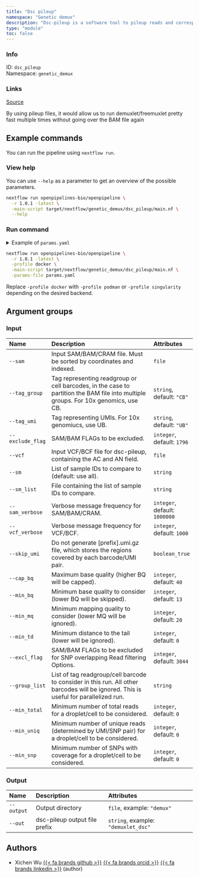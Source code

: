 ```yaml
---
title: "Dsc pileup"
namespace: "Genetic demux"
description: "Dsc-pileup is a software tool to pileup reads and corresponding base quality  for each overlapping SNPs and each barcode."
type: "module"
toc: false
---
```


::: {.column-margin}

### Info

ID: `dsc_pileup`  
Namespace: `genetic_demux`

### Links
[Source](https://github.com/openpipelines-bio/openpipeline/blob/1.0.1/./src/genetic_demux/dsc_pileup){.btn-action .btn-sm .btn-info .btn role="button"}

:::

By using pileup files,
it would allow us to run demuxlet/freemuxlet pretty fast multiple times
without going over the BAM file again

## Example commands

You can run the pipeline using `nextflow run`.

### View help

You can use `--help` as a parameter to get an overview of the possible parameters.

```bash
nextflow run openpipelines-bio/openpipeline \
  -r 1.0.1 -latest \
  -main-script target/nextflow/genetic_demux/dsc_pileup/main.nf \
  --help
```

### Run command

<details>
<summary>Example of `params.yaml`</summary>
```yaml
# Input
# sam: "path/to/file"
tag_group: "CB"
tag_umi: "UB"
exclude_flag: 1796
# vcf: "path/to/file"
# sm: "foo"
# sm_list: "foo"
sam_verbose: 1000000
vcf_verbose: 1000
skip_umi: false
cap_bq: 40
min_bq: 13
min_mq: 20
min_td: 0
excl_flag: 3844
# group_list: "foo"
min_total: 0
min_uniq: 0
min_snp: 0

# Output
# output: "$id.$key.output.output"
# out: "demuxlet_dsc"

# Nextflow input-output arguments
publish_dir: # please fill in - example: "output/"
# param_list: "my_params.yaml"
```
</details>

```bash
nextflow run openpipelines-bio/openpipeline \
  -r 1.0.1 -latest \
  -profile docker \
  -main-script target/nextflow/genetic_demux/dsc_pileup/main.nf \
  -params-file params.yaml
```

:::{.callout-note}
Replace `-profile docker` with `-profile podman` or `-profile singularity` depending on the desired backend.
:::

## Argument groups

### Input

|Name             |Description                                                                                                                          |Attributes                    |
|:----------------|:------------------------------------------------------------------------------------------------------------------------------------|:-----------------------------|
|`--sam`          |Input SAM/BAM/CRAM file. Must be sorted by coordinates and indexed.                                                                  |`file`                        |
|`--tag_group`    |Tag representing readgroup or cell barcodes, in the case to partition the BAM file into multiple groups. For 10x genomics, use CB.   |`string`, default: `"CB"`     |
|`--tag_umi`      |Tag representing UMIs. For 10x genomiucs, use UB.                                                                                    |`string`, default: `"UB"`     |
|`--exclude_flag` |SAM/BAM FLAGs to be excluded.                                                                                                        |`integer`, default: `1796`    |
|`--vcf`          |Input VCF/BCF file for dsc-pileup, containing the AC and AN field.                                                                   |`file`                        |
|`--sm`           |List of sample IDs to compare to (default: use all).                                                                                 |`string`                      |
|`--sm_list`      |File containing the list of sample IDs to compare.                                                                                   |`string`                      |
|`--sam_verbose`  |Verbose message frequency for SAM/BAM/CRAM.                                                                                          |`integer`, default: `1000000` |
|`--vcf_verbose`  |Verbose message frequency for VCF/BCF.                                                                                               |`integer`, default: `1000`    |
|`--skip_umi`     |Do not generate [prefix].umi.gz file, which stores the regions covered by each barcode/UMI pair.                                     |`boolean_true`                |
|`--cap_bq`       |Maximum base quality (higher BQ will be capped).                                                                                     |`integer`, default: `40`      |
|`--min_bq`       |Minimum base quality to consider (lower BQ will be skipped).                                                                         |`integer`, default: `13`      |
|`--min_mq`       |Minimum mapping quality to consider (lower MQ will be ignored).                                                                      |`integer`, default: `20`      |
|`--min_td`       |Minimum distance to the tail (lower will be ignored).                                                                                |`integer`, default: `0`       |
|`--excl_flag`    |SAM/BAM FLAGs to be excluded for SNP overlapping Read filtering Options.                                                             |`integer`, default: `3844`    |
|`--group_list`   |List of tag readgroup/cell barcode to consider in this run. All other barcodes will be ignored. This is useful for parallelized run. |`string`                      |
|`--min_total`    |Minimum number of total reads for a droplet/cell to be considered.                                                                   |`integer`, default: `0`       |
|`--min_uniq`     |Minimum number of unique reads (determined by UMI/SNP pair) for a droplet/cell to be considered.                                     |`integer`, default: `0`       |
|`--min_snp`      |Minimum number of SNPs with coverage for a droplet/cell to be considered.                                                            |`integer`, default: `0`       |


### Output

|Name       |Description                   |Attributes                          |
|:----------|:-----------------------------|:-----------------------------------|
|`--output` |Output directory              |`file`, example: `"demux"`          |
|`--out`    |dsc-pileup output file prefix |`string`, example: `"demuxlet_dsc"` |

## Authors


  * Xichen Wu [{{< fa brands github >}}](https://github.com/wxicu) [{{< fa brands orcid >}}](https://orcid.org/0009-0008-2168-4508) [{{< fa brands linkedin >}}](https://linkedin.com/in/xichen-wu) (author)
